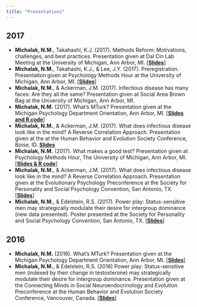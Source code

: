 ```yaml
---
title: "Presentations"
---
```


## 2017

* **Michalak, N.M.**, Takahashi, K.J. (2017). Methods Reform: Motivations, challenges, and best practices. Presentation given at Dal Cin Lab Meeting at the University of Michigan, Ann Arbor, MI. [[**Slides**]()]
* **Michalak, N.M.**, Takahashi, K.J., & Lee, J.Y. (2017). Preregistration. Presentation given at Psychology Methods Hour at the University of Michigan, Ann Arbor, MI. [[**Slides**](http://sites.lsa.umich.edu/methods-hour/wp-content/uploads/sites/453/2017/11/2017F_methods_hour_preregistration.pptx)]
* **Michalak, N.M.**, & Ackerman, J.M. (2017). Infectious disease has many faces: Are they all the same? Presentation given at Social Area Brown Bag at the University of Michigan, Ann Arbor, MI.
* **Michalak, N.M.** (2017). What's MTurk? Presentation given at the Michigan Psychology Department Orientation, Ann Arbor, MI. [[**Slides and R code**]()]
* **Michalak, N.M.**, & Ackerman, J.M. (2017). What does infectious disease look like in the mind? A Reverse Correlation Approach. Presentation given at the at the Human Behavior and Evolution Society Conference, Boise, ID. [**Slides**](https://github.com/nmmichalak/nicholas_michalak/blob/master/presentations/2017/2017HBES_michalak_ackerman.pptx)
* **Michalak, N.M.** (2017). What makes a good test? Presentation given at Psychology Methods Hour, The University of Michigan, Ann Arbor, MI. [[**Slides & R code**](https://sites.lsa.umich.edu/methods-hour/winter-2017/)]
* **Michalak, N.M.**, & Ackerman, J.M. (2017). What does infectious disease look like in the mind? A Reverse Correlation Approach. Presentation given at the Evolutionary Psychology Preconference at the Society for Personality and Social Psychology Convention, San Antonio, TX. [[**Slides**](https://github.com/nmmichalak/nicholas_michalak/blob/master/presentations/2017/2017SPSP_evolutionary_psychology_preconference_michalak_ackerman.pptx)]
* **Michalak, N.M.**, & Edelstein, R.S. (2017). Power play: Status-sensitive men may strategically modulate their desire for intergroup dominance (new data presented). Poster presented at the Society for Personality and Social Psychology Convention, San Antonio, TX. [[**Slides**](https://github.com/nmmichalak/nicholas_michalak/blob/master/presentations/2017/2017SPSP_intergroup_processes_poster_michalak_edelstein.pptx)]

## 2016

* **Michalak, N.M.** (2016). What's MTurk? Presentation given at the Michigan Psychology Department Orientation, Ann Arbor, MI. [[**Slides**]()]
* **Michalak, N.M.**, & Edelstein, R.S. (2016) Power play: Status-sensitive men (indexed by their change in testosterone) may strategically modulate their desire for intergroup dominance. Presentation given at the Connecting Minds in Social Neuroendocrinology and Evolution Preconference at the Human Behavior and Evolution Society Conference, Vancouver, Canada. [[**Slides**](ttps://github.com/nmmichalak/nicholas_michalak/blob/master/presentations/2016HBES_social_neuroendocrinology_preconference_michalak_edelstein)]
